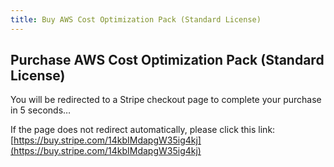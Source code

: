 ```yaml
---
title: Buy AWS Cost Optimization Pack (Standard License)
---
```



<Head>
  <meta httpEquiv="refresh" content="5; url='https://buy.stripe.com/14kbIMdapgW35ig4kj'" />
</Head>

## Purchase AWS Cost Optimization Pack (Standard License)

You will be redirected to a Stripe checkout page to complete your purchase in 5 seconds…

If the page does not redirect automatically, please click this link: [https://buy.stripe.com/14kbIMdapgW35ig4kj](https://buy.stripe.com/14kbIMdapgW35ig4kj)
